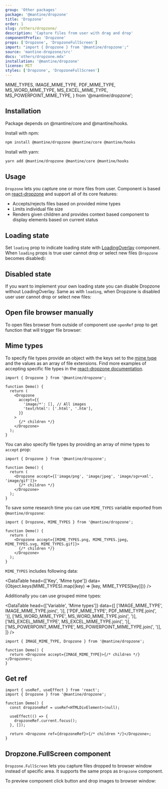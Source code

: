 ```yaml
---
group: 'Other packages'
package: '@mantine/dropzone'
title: 'Dropzone'
order: 1
slug: /others/dropzone/
description: 'Capture files from user with drag and drop'
componentPrefix: 'Dropzone'
props: ['Dropzone', 'DropzoneFullScreen']
import: "import { Dropzone } from '@mantine/dropzone';"
source: 'mantine-dropzone/src'
docs: 'others/dropzone.mdx'
installation: '@mantine/dropzone'
license: MIT
styles: ['Dropzone', 'DropzoneFullScreen']
---
```


  MIME_TYPES,
  IMAGE_MIME_TYPE,
  PDF_MIME_TYPE,
  MS_WORD_MIME_TYPE,
  MS_EXCEL_MIME_TYPE,
  MS_POWERPOINT_MIME_TYPE,
} from '@mantine/dropzone';

## Installation

Package depends on @mantine/core and @mantine/hooks.

Install with npm:

```sh
npm install @mantine/dropzone @mantine/core @mantine/hooks
```

Install with yarn:

```sh
yarn add @mantine/dropzone @mantine/core @mantine/hooks
```

## Usage

`Dropzone` lets you capture one or more files from user.
Component is based on [react-dropzone](https://react-dropzone.js.org/) and support all of its core features:

- Accepts/rejects files based on provided mime types
- Limits individual file size
- Renders given children and provides context based component to display elements based on current status

<Demo data={DropzoneDemos.usage} />

## Loading state

Set `loading` prop to indicate loading state with [LoadingOverlay](/core/loading-overlay/) component.
When `loading` props is true user cannot drop or select new files (`Dropzone` becomes disabled):

<Demo data={DropzoneDemos.loading} />

## Disabled state

If you want to implement your own loading state you can disable Dropzone without LoadingOverlay.
Same as with `loading`, when Dropzone is disabled user user cannot drop or select new files:

<Demo data={DropzoneDemos.disabled} />

## Open file browser manually

To open files browser from outside of component use `openRef` prop to get function that will trigger file browser:

<Demo data={DropzoneDemos.manual} />

## Mime types

To specify file types provide an object with the keys set to the [mime type](https://developer.mozilla.org/en-US/docs/Web/HTTP/Basics_of_HTTP/MIME_types/Common_types)
and the values as an array of file extensions. Find more examples of accepting specific file types
in the [react-dropzone documentation](https://react-dropzone.js.org/#section-accepting-specific-file-types).

```tsx
import { Dropzone } from '@mantine/dropzone';

function Demo() {
  return (
    <Dropzone
      accept={{
        'image/*': [], // All images
        'text/html': ['.html', '.htm'],
      }}
    >
      {/* children */}
    </Dropzone>
  );
}
```

You can also specify file types by providing an array of mime types to `accept` prop:

```tsx
import { Dropzone } from '@mantine/dropzone';

function Demo() {
  return (
    <Dropzone accept={['image/png', 'image/jpeg', 'image/sgv+xml', 'image/gif']}>
      {/* children */}
    </Dropzone>
  );
}
```

To save some research time you can use `MIME_TYPES` variable exported from `@mantine/dropzone`:

```tsx
import { Dropzone, MIME_TYPES } from '@mantine/dropzone';

function Demo() {
  return (
    <Dropzone accept={[MIME_TYPES.png, MIME_TYPES.jpeg, MIME_TYPES.svg, MIME_TYPES.gif]}>
      {/* children */}
    </Dropzone>
  );
}
```

`MIME_TYPES` includes following data:

<DataTable
  head={['Key', 'Mime type']}
  data={Object.keys(MIME_TYPES).map((key) => [key, MIME_TYPES[key]])}
/>

Additionally you can use grouped mime types:

<DataTable
  head={['Variable', 'Mime types']}
  data={[
    ['IMAGE_MIME_TYPE', IMAGE_MIME_TYPE.join(', ')],
    ['PDF_MIME_TYPE', PDF_MIME_TYPE.join(', ')],
    ['MS_WORD_MIME_TYPE', MS_WORD_MIME_TYPE.join(', ')],
    ['MS_EXCEL_MIME_TYPE', MS_EXCEL_MIME_TYPE.join(', ')],
    ['MS_POWERPOINT_MIME_TYPE', MS_POWERPOINT_MIME_TYPE.join(', ')],
  ]}
/>

```tsx
import { IMAGE_MIME_TYPE, Dropzone } from '@mantine/dropzone';

function Demo() {
  return <Dropzone accept={IMAGE_MIME_TYPE}>{/* children */}</Dropzone>;
}
```

## Get ref

```tsx
import { useRef, useEffect } from 'react';
import { Dropzone } from '@mantine/dropzone';

function Demo() {
  const dropzoneRef = useRef<HTMLDivElement>(null);

  useEffect(() => {
    dropzoneRef.current.focus();
  }, []);

  return <Dropzone ref={dropzoneRef}>{/* children */}</Dropzone>;
}
```

## Dropzone.FullScreen component

`Dropzone.FullScreen` lets you capture files dropped to browser window instead of specific area.
It supports the same props as `Dropzone` component.

To preview component click button and drop images to browser window:

<Demo data={DropzoneDemos.fullScreen} />
